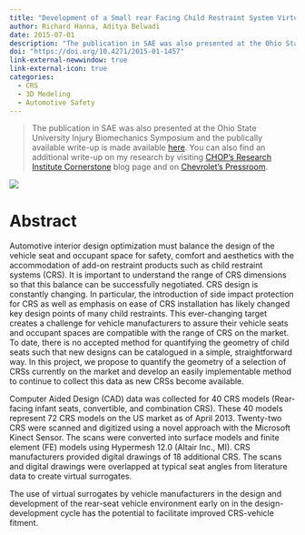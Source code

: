 ```yaml
---
title: "Development of a Small rear Facing Child Restraint System Virtual Surrogate to Evaluate CRS-to-Vehicle Fitment"
author: Richard Hanna, Aditya Belwadi
date: 2015-07-01
description: "The publication in SAE was also presented at the Ohio State University Injury Biomechanics Symposium and the publically available write-up is made available here."
doi: "https://doi.org/10.4271/2015-01-1457"
link-external-newwindow: true
link-external-icon: true
categories:
  - CRS
  - 3D Modeling
  - Automotive Safety
---
```


> The publication in SAE was also presented at the Ohio State University Injury Biomechanics Symposium and the publically available write-up is made available [here](http://ibrc.osu.edu/wp-content/uploads/2015/03/Abstract_Hanna_2015.pdf). You can also find an additional write-up on my research by visiting [CHOP's Research Institute Cornerstone](https://www.research.chop.edu/cornerstone-blog/center-for-injury-research-and-prevention-engineering-students-honored) blog page and on [Chevrolet's Pressroom](https://media.chevrolet.com/media/us/en/chevrolet/news.detail.html/content/Pages/news/us/en/2015/apr/0424-kinect.html).

![](images/sae_logo.png){fig-align="center"}

# Abstract

Automotive interior design optimization must balance the design of the vehicle seat and occupant space for safety, comfort and aesthetics with the accommodation of add-on restraint products such as child restraint systems (CRS). It is important to understand the range of CRS dimensions so that this balance can be successfully negotiated. CRS design is constantly changing. In particular, the introduction of side impact protection for CRS as well as emphasis on ease of CRS installation has likely changed key design points of many child restraints. This ever-changing target creates a challenge for vehicle manufacturers to assure their vehicle seats and occupant spaces are compatible with the range of CRS on the market. To date, there is no accepted method for quantifying the geometry of child seats such that new designs can be catalogued in a simple, straightforward way. In this project, we propose to quantify the geometry of a selection of CRSs currently on the market and develop an easily implementable method to continue to collect this data as new CRSs become available.

Computer Aided Design (CAD) data was collected for 40 CRS models (Rear-facing infant seats, convertible, and combination CRS). These 40 models represent 72 CRS models on the US market as of April 2013. Twenty-two CRS were scanned and digitized using a novel approach with the Microsoft Kinect Sensor. The scans were converted into surface models and finite element (FE) models using Hypermesh 12.0 (Altair Inc., MI). CRS manufacturers provided digital drawings of 18 additional CRS. The scans and digital drawings were overlapped at typical seat angles from literature data to create virtual surrogates.

The use of virtual surrogates by vehicle manufacturers in the design and development of the rear-seat vehicle environment early on in the design-development cycle has the potential to facilitate improved CRS-vehicle fitment.
